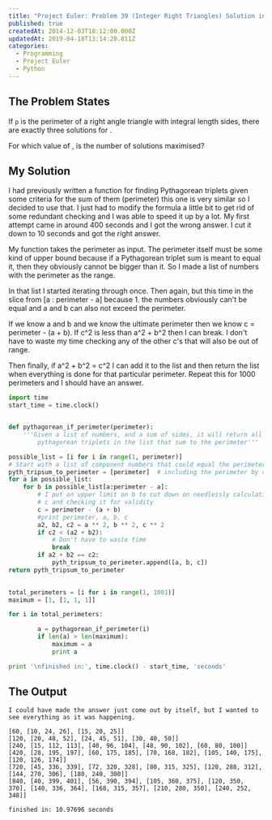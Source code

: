 ```yaml
---
title: "Project Euler: Problem 39 (Integer Right Triangles) Solution in Python"
published: true
createdAt: 2014-12-03T18:12:00.000Z
updatedAt: 2019-04-18T13:14:20.811Z
categories:
  - Programming
  - Project Euler
  - Python
---
```



## The Problem States

If `p` is the perimeter of a right angle triangle with integral length sides, <M i="a,b,c" /> there are
exactly three solutions for <M i="p = 120" />.

<M b="\{20,48,52\}, \{24,45,51\}, \{30,40,50\}" />

For which value of <M i="p ≤ 1000" />, is the number of solutions maximised?

## My Solution

I had previously written a function for finding Pythagorean triplets given some criteria for the sum of them
(perimeter) this one is very similar so I decided to use that. I just had to modify the formula a little bit to get
rid of some redundant checking and I was able to speed it up by a lot. My first attempt came in around 400 seconds
and I got the wrong answer. I cut it down to 10 seconds and got the right answer.

My function takes the perimeter as input. The perimeter itself must be some kind of upper bound because if a
Pythagorean triplet sum is meant to equal it, then they obviously cannot be bigger than it. So I made a list of
numbers with the perimeter as the range.

In that list I started iterating through once. Then again, but this time in the slice from [a : perimeter - a]
because 1. the numbers obviously can't be equal and a and b can also not exceed the perimeter.

If we know a and b and we know the ultimate perimeter then we know c = perimeter - (a + b). If c^2 is less
than a^2 + b^2 then I can break. I don't have to waste my time checking any of the other c's that will also be out of
range.

Then finally, if a^2 + b^2 = c^2 I can add it to the list and then return the list when everything is done for that
particular perimeter. Repeat this for 1000 perimeters and I should have an answer.

```python
import time
start_time = time.clock()


def pythagorean_if_perimeter(perimeter):
    '''Given a list of numbers, and a sum of sides, it will return all
        pythagorean triplets in the list that sum to the perimeter'''

possible_list = [i for i in range(1, perimeter)]
# Start with a list of component numbers that could equal the perimeter
pyth_tripsum_to_perimeter = [perimeter]  # including the perimeter by default for the output
for a in possible_list:
    for b in possible_list[a:perimeter - a]:
        # I put an upper limit on b to cut down on needlessly calculating
        # c and checking it for validity
        c = perimeter - (a + b)
        #print perimeter, a, b, c
        a2, b2, c2 = a ** 2, b ** 2, c ** 2
        if c2 < (a2 + b2):
            # Don't have to waste time
            break
        if a2 + b2 == c2:
            pyth_tripsum_to_perimeter.append([a, b, c])
return pyth_tripsum_to_perimeter

                
total_perimeters = [i for i in range(1, 1001)]
maximum = [1, [1, 1, 1]]

for i in total_perimeters:

        a = pythagorean_if_perimeter(i)
        if len(a) > len(maximum):
            maximum = a
            print a

print '\nfinished in:', time.clock() - start_time, 'seconds' 
```

## The Output

```text
I could have made the answer just come out by itself, but I wanted to see everything as it was happening.

[60, [10, 24, 26], [15, 20, 25]]
[120, [20, 48, 52], [24, 45, 51], [30, 40, 50]]
[240, [15, 112, 113], [40, 96, 104], [48, 90, 102], [60, 80, 100]]
[420, [28, 195, 197], [60, 175, 185], [70, 168, 182], [105, 140, 175], [120, 126, 174]]
[720, [45, 336, 339], [72, 320, 328], [80, 315, 325], [120, 288, 312], [144, 270, 306], [180, 240, 300]]
[840, [40, 399, 401], [56, 390, 394], [105, 360, 375], [120, 350, 370], [140, 336, 364], [168, 315, 357], [210, 280, 350], [240, 252, 348]]

finished in: 10.97696 seconds
```
